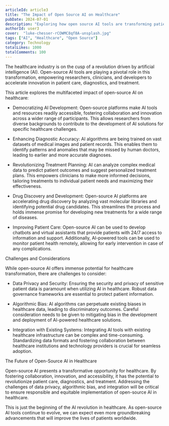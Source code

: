 ```yaml
---
articleId: article3
title: "The Impact of Open Source AI on Healthcare"
pubDate: 2024-07-01
description: "Exploring how open source AI tools are transforming patient care, diagnostics, and treatment in the healthcare industry."
authorId: user3
cover:  "luke-chesser-rCOWMC8qf8A-unsplash.jpg"
tags: ["AI", "Healthcare", "Open Source"]
category: Technology
totalLikes: 1000
totalComments: 100
---
```


The healthcare industry is on the cusp of a revolution driven by artificial intelligence (AI). Open-source AI tools are playing a pivotal role in this transformation, empowering researchers, clinicians, and developers to accelerate innovation in patient care, diagnostics, and treatment.

This article explores the multifaceted impact of open-source AI on healthcare:

- Democratizing AI Development: Open-source platforms make AI tools and resources readily accessible, fostering collaboration and innovation across a wider range of participants. This allows researchers from diverse backgrounds to contribute to the development of AI solutions for specific healthcare challenges.

- Enhancing Diagnostic Accuracy: AI algorithms are being trained on vast datasets of medical images and patient records. This enables them to identify patterns and anomalies that may be missed by human doctors, leading to earlier and more accurate diagnoses.

- Revolutionizing Treatment Planning: AI can analyze complex medical data to predict patient outcomes and suggest personalized treatment plans. This empowers clinicians to make more informed decisions, tailoring treatments to individual patient needs and maximizing their effectiveness.

- Drug Discovery and Development: Open-source AI platforms are accelerating drug discovery by analyzing vast molecular libraries and identifying potential drug candidates. This streamlines the process and holds immense promise for developing new treatments for a wide range of diseases.

- Improving Patient Care: Open-source AI can be used to develop chatbots and virtual assistants that provide patients with 24/7 access to information and support. Additionally, AI-powered tools can be used to monitor patient health remotely, allowing for early intervention in case of any complications.

Challenges and Considerations

While open-source AI offers immense potential for healthcare transformation, there are challenges to consider:

- Data Privacy and Security: Ensuring the security and privacy of sensitive patient data is paramount when utilizing AI in healthcare. Robust data governance frameworks are essential to protect patient information.

- Algorithmic Bias: AI algorithms can perpetuate existing biases in healthcare data, leading to discriminatory outcomes. Careful consideration needs to be given to mitigating bias in the development and deployment of AI-powered healthcare solutions.

- Integration with Existing Systems: Integrating AI tools with existing healthcare infrastructure can be complex and time-consuming. Standardizing data formats and fostering collaboration between healthcare institutions and technology providers is crucial for seamless adoption.

The Future of Open-Source AI in Healthcare

Open-source AI presents a transformative opportunity for healthcare. By fostering collaboration, innovation, and accessibility, it has the potential to revolutionize patient care, diagnostics, and treatment. Addressing the challenges of data privacy, algorithmic bias, and integration will be critical to ensure responsible and equitable implementation of open-source AI in healthcare.

This is just the beginning of the AI revolution in healthcare. As open-source AI tools continue to evolve, we can expect even more groundbreaking advancements that will improve the lives of patients worldwide.
